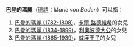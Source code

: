 '''巴登的瑪麗'''（[[德語|德語]]：''Marie von Baden''）可以指：
# [[巴登的瑪麗_(1782-1808)|巴登的瑪麗 (1782-1808)]]，[[卡爾·路德維希_(巴登)|卡爾·路德維希]]的女兒
# [[巴登的瑪麗_(1834-1899)|巴登的瑪麗 (1834-1899)]]，[[利奥波德_(巴登)|利奧波德大公]]的女兒
# [[巴登的瑪麗_(1865-1939)|巴登的瑪麗 (1865-1939)]]，[[威廉王子_(巴登)|威廉王子]]的女兒
{{Disambiguation|Cat=五字人名译名消歧义}}